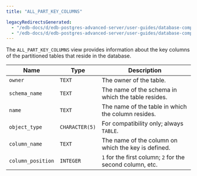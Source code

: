 ```yaml
---
title: "ALL_PART_KEY_COLUMNS"

legacyRedirectsGenerated:
  - "/edb-docs/d/edb-postgres-advanced-server/user-guides/database-compatibility-for-oracle-developers-catalog-views-guide/13/all_part_key_columns.html"
  - "/edb-docs/d/edb-postgres-advanced-server/user-guides/database-compatibility-for-oracle-developers-catalog-views-guide/latest/all_part_key_columns.html"
---
```


<div id="all_part_key_columns" class="registered_link"></div>

The `ALL_PART_KEY_COLUMNS` view provides information about the key columns of the partitioned tables that reside in the database.

| Name              | Type           | Description                                               |
| ----------------- | -------------- | --------------------------------------------------------- |
| `owner`           | `TEXT`         | The owner of the table.                                   |
| `schema_name`     | `TEXT`         | The name of the schema in which the table resides.        |
| `name`            | `TEXT`         | The name of the table in which the column resides.        |
| `object_type`     | `CHARACTER(5)` | For compatibility only; always `TABLE`.                   |
| `column_name`     | `TEXT`         | The name of the column on which the key is defined.       |
| `column_position` | `INTEGER`      | `1` for the first column; `2` for the second column, etc. |
